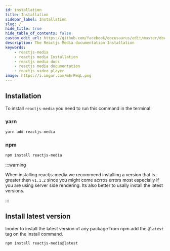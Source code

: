```yaml
---
id: installation
title: Installation
sidebar_label: Installation
slug: /
hide_title: true
hide_table_of_contents: false
custom_edit_url: https://github.com/facebook/docusaurus/edit/master/docs/api-doc-markdown.md
description: The Reactjs Media documentation Installation
keywords:
    - reactjs-media
    - reactjs media Installation
    - reactjs media docs
    - reactjs media documentation
    - reactjs video player
image: https://i.imgur.com/mErPwqL.png
---
```


## Installation

To install `reactjs-media` you need to run this command in the terminal

### yarn

```bash
yarn add reactjs-media
```

### npm

```bash
npm install reactjs-media
```

:::warning

When installing reactjs-media we recommend installing a version that is greater then `v1.1.2` since you might come acrros errors most especially if you are using server side rendering. Its also better to usally install the latest versions.

:::

## Install latest version

Inoder to install the latest version of any package from npm add the `@latest` tag on the install command.

```bash
npm install reactjs-media@latest
```
